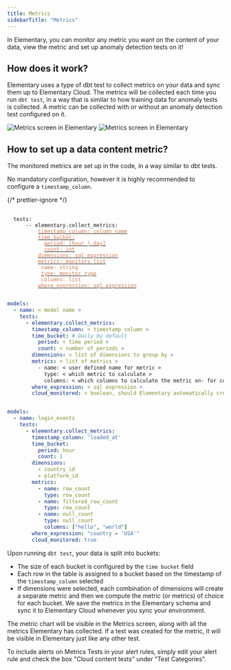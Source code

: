 ```yaml
---
title: Metrics
sidebarTitle: "Metrics"
---
```


In Elementary, you can monitor any metric you want on the content of your data, view the metric and set up anomaly detection tests on it!

## How does it work?

Elementary uses a type of dbt test to collect metrics on your data and sync them up to Elementary Cloud.
The metrics will be collected each time you run `dbt test`, in a way that is similar to how training data for anomaly tests is collected.
A metric can be collected with or without an anomaly detection test configured on it.

<img src="https://res.cloudinary.com/dvmtceykh/image/upload/v1725882221/Screenshot_2024-08-27_at_11.59.43_ieovck.png" alt="Metrics screen in Elementary" />
<img src="https://res.cloudinary.com/dvmtceykh/image/upload/v1725882220/Screenshot_2024-08-27_at_11.59.29_h7mloh.png" alt="Metrics screen in Elementary" />


## How to set up a data content metric?

The monitored metrics are set up in the code, in a way similar to dbt tests.




No mandatory configuration, however it is highly recommended to configure a `timestamp_column`.

{/* prettier-ignore */}
<pre>
 <code>
  tests:
    &nbsp;&nbsp;-- elementary.collect_metrics:
      &nbsp;&nbsp;&nbsp;&nbsp;<a href="/data-tests/anomaly-detection-configuration/timestamp-column"><font color="#CD7D55">timestamp_column: column name</font></a>
      &nbsp;&nbsp;&nbsp;&nbsp;<a href="/data-tests/anomaly-detection-configuration/time-bucket"><font color="#CD7D55">time_bucket:</font></a>
      &nbsp;&nbsp;&nbsp;&nbsp;&nbsp;&nbsp;<a href="/data-tests/anomaly-detection-configuration/time-bucket"><font color="#CD7D55">period: [hour | day]</font></a>
      &nbsp;&nbsp;&nbsp;&nbsp;&nbsp;&nbsp;<a href="/data-tests/anomaly-detection-configuration/time-bucket"><font color="#CD7D55">count: int</font></a>
      &nbsp;&nbsp;&nbsp;&nbsp;<a href="/data-tests/anomaly-detection-configuration/dimensions"><font color="#CD7D55">dimensions: sql expression</font></a>
      &nbsp;&nbsp;&nbsp;&nbsp;<a href="/data-tests/anomaly-detection-configuration/column-anomalies"><font color="#CD7D55">metrics: monitors list</font></a>
      &nbsp;&nbsp;&nbsp;&nbsp;&nbsp;<font color="#CD7D55">name: string</font>
      &nbsp;&nbsp;&nbsp;&nbsp;&nbsp;<a href="/data-tests/anomaly-detection-configuration/column-anomalies"><font color="#CD7D55">type: monitor type</font></a>
      &nbsp;&nbsp;&nbsp;&nbsp;&nbsp;<font color="#CD7D55">columns: list</font>
      &nbsp;&nbsp;&nbsp;&nbsp;<a href="/data-tests/anomaly-detection-configuration/where-expression"><font color="#CD7D55">where_expression: sql expression</font></a>
 </code>
</pre>

<RequestExample>

```yml Models
models:
  - name: < model name >
    tests:
      - elementary.collect_metrics:
        timestamp_column: < timestamp column >
        time_bucket: # Daily by default
          period: < time period >
          count: < number of periods >
        dimensions: < list of dimensions to group by >
        metrics: < list of metrics >
          - name: < user defined name for metric >
            type: < which metric to calculate >
            columns: < which columns to calculate the metric on- for column metrics >
        where_expression: < sql expression >
        cloud_monitored: < boolean, should Elementary automatically create anomaly tests for the collected metrics? >
```

```yml Models example

models:
  - name: login_events
    tests:
      - elementary.collect_metrics:
        timestamp_column: 'loaded_at'
        time_bucket:
          period: hour
          count: 1
        dimensions:
          - country_id
          - platform_id
        metrics:
          - name: row_count
            type: row_count
          - name: filtered_row_count
            type: row_count
          - name: null_count
            type: null_count
            columns: ["hello", "world"]
        where_expression: "country = 'USA'"
        cloud_monitored: true

```

</RequestExample>

Upon running `dbt test`, your data is split into buckets:
- The size of each bucket is configured by the `time bucket` field
- Each row in the table is assigned to a bucket based on the timestamp of the `timestamp_column` selected
- If dimensions were selected, each combination of dimensions will create a separate metric
and then we compute the metric (or metrics) of choice for each bucket.
We save the metrics in the Elementary schema and sync it to Elementary Cloud whenever you sync your environment.

The metric chart will be visible in the Metrics screen, along with all the metrics Elementary has collected.
If a test was created for the metric, it will be visible in Elementary just like any other test.

To include alerts on Metrics Tests in your alert rules, simply edit your alert rule and check the box "Cloud content tests" under "Test Categories".
